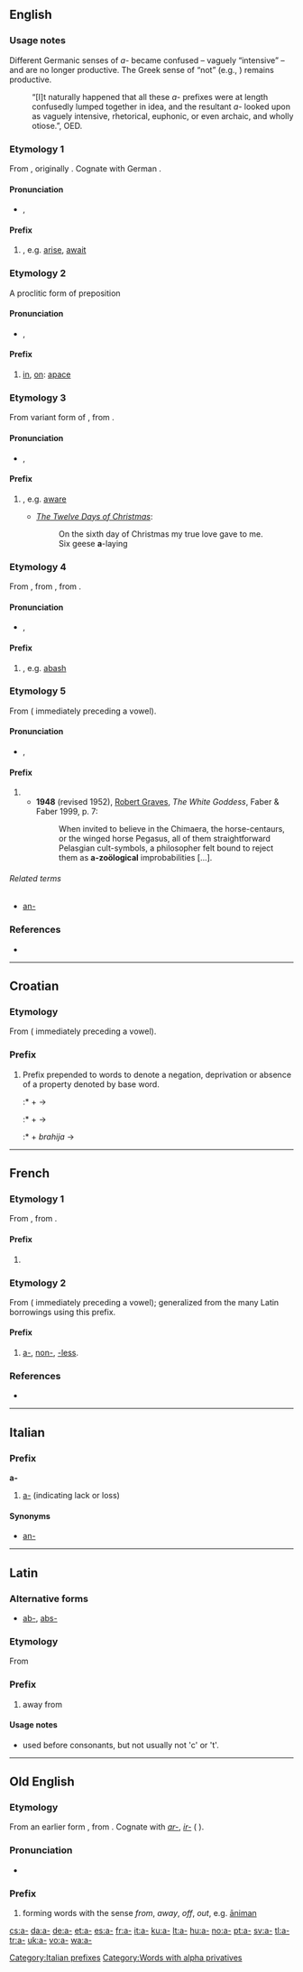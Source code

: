 {{also|Appendix:Variations of "a"}}
==English==
===Usage notes===
Different Germanic senses of ''a-'' became confused – vaguely “intensive” – and are no longer productive. The Greek sense of “not” (e.g., {{term|amoral}}) remains productive.
:“[I]t naturally happened that all these ''a-'' prefixes were at length confusedly lumped together in idea, and the resultant ''a-'' looked upon as vaguely intensive, rhetorical, euphonic, or even archaic, and wholly otiose.”, OED.

===Etymology 1===
From {{etyl|ang}} {{term|a-|ā-|lang=ang}}, originally {{term|ar-|lang=ang}}. Cognate with German {{term|er-|lang=de}}.

====Pronunciation====
* {{IPA|/ə/}}, {{SAMPA|/@/}}

====Prefix====
{{infl|en|prefix}}

# {{no longer productive}} {{non-gloss definition|forming verbs with the sense ''away'', ''from'', ''out''}}, e.g. [[arise]], [[await]]

===Etymology 2===
A proclitic form of preposition {{term|a}}

====Pronunciation====
* {{IPA|/ə/}}, {{SAMPA|/@/}}

====Prefix====
{{infl|en|prefix}}

# {{no longer productive}} [[in]], [[on]]: [[apace]]<!-- I believe that this is an example; see OED and Online Etymology Dictionary on difficulties distinguishing these -->

===Etymology 3===
From {{etyl|enm}} variant form of {{term|y-|lang=enm}}, from {{etyl|ang}} {{term|ge-|ġe-|lang=ang}}.

====Pronunciation====
* {{IPA|/ə/}}, {{SAMPA|/@/}}

====Prefix====
{{infl|en|prefix}}

# {{no longer productive}} {{non-gloss definition|representing the Anglo-Saxon intensifying prefix, sometimes with little change in meaning}}, e.g. [[aware]]
#* ''[[w:The Twelve Days of Christmas (song)|The Twelve Days of Christmas]]'':
#*: On the sixth day of Christmas my true love gave to me.
#*: Six geese '''a'''-laying

===Etymology 4===
From {{etyl|xno}} {{term|a-|lang=xno}}, from {{etyl|fro}} {{term|e-|lang=fro}}, from {{etyl|la}} {{term|ex-|lang=la}}.

====Pronunciation====
* {{IPA|/ə/}}, {{SAMPA|/@/}}

====Prefix====
{{infl|en|prefix}}

# {{no longer productive}} {{non-gloss definition|forming words with the sense of ''wholly'', ''out''}}, e.g. [[abash]]

===Etymology 5===
From {{etyl|grc}} {{term|sc=polytonic|ἀ-|tr=a-|lang=grc}} ({{term|sc=polytonic|ἀν-|tr=an-|lang=grc}} immediately preceding a vowel).

====Pronunciation====
* {{IPA|/ə/|/eɪ/}}, {{SAMPA|/@/|/eI/}}

====Prefix====
{{infl|en|prefix}}

# {{non-gloss definition|Forming words denoting absence or lack, e.g. [[abyss]], [[amoral]], usually with stems beginning with [[consonants]].}}
#* '''1948''' (revised 1952), [[w:Robert Graves|Robert Graves]], ''The White Goddess'', Faber & Faber 1999, p. 7:
#*: When invited to believe in the Chimaera, the horse-centaurs, or the winged horse Pegasus, all of them straightforward Pelasgian cult-symbols, a philosopher felt bound to reject them as '''a-zoölogical''' improbabilities [...].

======Related terms======
* [[an-]]

===References===
* {{R:Online Etymology Dictionary}}

----

==Croatian==

===Etymology===
From {{etyl|grc|hr}} {{term|sc=polytonic|ἀ-|tr=a-|lang=grc}} ({{term|sc=polytonic|ἀν-|tr=an-|lang=grc}} immediately preceding a vowel).

===Prefix===
{{infl|hr|prefix}}

# Prefix prepended to words to denote a negation, deprivation or absence of a property denoted by base word.
#:* {{term|a-|lang=hr}} + {{term|socijalan|lang=hr}} → {{term|asocijalan|lang=hr}}
#:* {{term|a-|lang=hr}} + {{term|simetrija|lang=hr}} → {{term|asimetrija|lang=hr}}
#:* {{term|a-|lang=hr}} + ''brahija'' → {{term|abrahija|lang=hr}}

----

==French==

===Etymology 1===
From {{etyl|fro|fr}}, from {{etyl|la|fr}} {{term|ad-|lang=la}}.

====Prefix====
{{infl|fr|prefix}}

# {{non-gloss definition|A prefix forming words, especially verbs, that denote entering a state, making progress toward a goal, or the like.}}

===Etymology 2===
From {{etyl|grc|fr}} {{term|sc=polytonic|ἀ-|tr=a-|lang=grc}} ({{term|sc=polytonic|ἀν-|tr=an-|lang=grc}} immediately preceding a vowel); generalized from the many Latin borrowings using this prefix.

====Prefix====
{{infl|fr|prefix}}

# [[#English|a-]], [[non-]], [[-less]].

===References===
* {{R:TLFi}}

----
==Italian==

===Prefix===
'''a-'''

# [[#English|a-]] (indicating lack or loss)

====Synonyms====
*[[an-]]

[[Category:Italian prefixes]]

----
==Latin==

===Alternative forms===
* [[ab-]], [[abs-]]

===Etymology===
From {{term|ab||lang=la|away from}}

===Prefix===
{{infl|la|prefix}}

# away from


====Usage notes====
* used before consonants, but not usually not 'c' or 't'.

----

==Old English==

===Etymology===
From an earlier form {{term|ar-|lang=ang}}, from {{etyl|gem}}. Cognate with {{etyl|goh|-}} ''[[ar-]]'', ''[[ir-]]'' ({{etyl|deu|-}} {{term|er-|lang=de}}).

===Pronunciation===
* {{IPA|/ɑː/|lang=ang}}

===Prefix===
{{infl|ang|prefix|head=ā-|cat=affixes}}

# forming words with the sense ''from'', ''away'', ''off'', ''out'', e.g. [[animan|āniman]]

[[Category:Words with alpha privatives]]

[[cs:a-]]
[[da:a-]]
[[de:a-]]
[[et:a-]]
[[es:a-]]
[[fr:a-]]
[[it:a-]]
[[ku:a-]]
[[lt:a-]]
[[hu:a-]]
[[no:a-]]
[[pt:a-]]
[[sv:a-]]
[[tl:a-]]
[[tr:a-]]
[[uk:a-]]
[[vo:a-]]
[[wa:a-]]